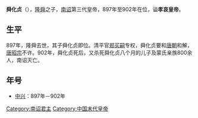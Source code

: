 {{unreferenced|time=2012-2-17}}
{{Emperorcn box
|图像=
|图说=
|名称=大封民国孝哀帝
|姓名=舜化贞
|庙号=
|谥号=孝哀皇帝
|尊号=
|政权=[[南诏|南诏]]
|前任=武宣帝[[隆舜|隆舜]]
|继任=大长和圣祖[[郑买嗣|郑买嗣]]
|陵墓=
|出生日期=877年
|逝世日期=902年
|在位=897年－902年
|父=武宣帝隆舜
|母=
|子=
|年号=[[中兴_(大封民)|中兴]]：897年－902年
}}
'''舜化贞'''（{{bd|877年||902年|}}），[[隆舜|隆舜]]之子，[[南诏|南诏]]第三代皇帝，897年至902年在位，谥'''孝哀皇帝'''。

==生平==
897年，隆舜去世，其子舜化贞即位。清平官[[郑买嗣|郑买嗣]]专权，舜化贞要和[[唐朝|唐朝]]和解，[[唐昭宗|唐昭宗]]不许。902年，舜化贞死后，又杀死舜化贞八个月的儿子及蒙氏亲族800余人，南诏灭亡。

== 年号 ==
*[[中兴_(大封民)|中兴]]：897年－902年

{{中国皇帝|武宣帝[[隆舜|隆舜]]|無（大封民滅亡）|[[六诏君主列表|大封民皇帝]]|897年—902年}}
{{中国皇帝|大封民武宣帝[[隆舜|隆舜]]|大長和聖祖[[鄭買嗣|鄭買嗣]]|[[六诏君主列表|中國雲南地區皇帝]]|897年—902年}}

{{南詔君主}}

[[Category:南诏君主|Category:南诏君主]]
[[Category:中国末代皇帝|Category:中国末代皇帝]]